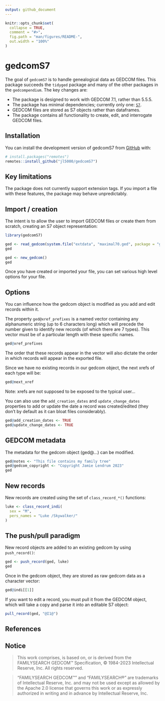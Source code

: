 ```yaml
---
output: github_document
---
```


<!-- README.md is generated from README.Rmd. Please edit that file -->

```r
knitr::opts_chunk$set(
  collapse = TRUE,
  comment = "#>",
  fig.path = "man/figures/README-",
  out.width = "100%"
)
```

# gedcomS7

<!-- badges: start -->
<!-- badges: end -->

The goal of `gedcomS7` is to handle genealogical data as GEDCOM files. This package succeeds the `tidyged` package and many of the other packages in the `gedcompendium`. The key changes are:

* The package is designed to work with GEDCOM 7.1, rather than 5.5.5.
* The package has minimal dependencies; currently only one: [`S7`](https://rconsortium.github.io/S7/).
* GEDCOM files are stored as S7 objects rather than dataframes.
* The package contains all functionality to create, edit, and interrogate GEDCOM files.


## Installation

You can install the development version of gedcomS7 from [GitHub](https://github.com/) with:

``` r
# install.packages("remotes")
remotes::install_github("jl5000/gedcomS7")
```

## Key limitations

The package does not currently support extension tags. If you import a file with these features, the package may behave unpredictably.

## Import / creation

The intent is to allow the user to import GEDCOM files or create them from scratch, creating an S7 object representation:

```r
library(gedcomS7)

ged <- read_gedcom(system.file("extdata", "maximal70.ged", package = "gedcomS7"))
ged

ged <- new_gedcom()
ged
```

Once you have created or imported your file, you can set various high level options for your file. 

## Options

You can influence how the gedcom object is modified as you add and edit records within it. 

The property `ged@xref_prefixes` is a named vector containing any alphanumeric string (up to 6 characters long) which will precede the number given to identify new records (of which there are 7 types). This vector must be of a particular length with these specific names.

```r
ged@xref_prefixes
```

The order that these records appear in the vector will also dictate the order in which records will appear in the exported file.

Since we have no existing records in our gedcom object, the next xrefs of each type will be:

```r
ged@next_xref
```

Note: xrefs are not supposed to be exposed to the typical user...

You can also use the `add_creation_dates` and `update_change_dates` properties to add or update the date a record was created/edited (they don't by default as it can bloat files considerably).

```r
ged@add_creation_dates <- TRUE
ged@update_change_dates <- TRUE
```

## GEDCOM metadata

The metadata for the gedcom object (ged@...) can be modified.

```r
ged@notes <- "This file contains my family tree"
ged@gedcom_copyright <- "Copyright Jamie Lendrum 2023"
ged
```

## New records

New records are created using the set of `class_record_*()` functions:

```r
luke <- class_record_indi(
  sex = "M",
  pers_names = "Luke /Skywalker/"
)
```


## The push/pull paradigm

New record objects are added to an existing gedcom by using `push_record()`:

```r
ged <- push_record(ged, luke)
ged
```

Once in the gedcom object, they are stored as raw gedcom data as a character vector:

```r
ged@indi[[1]]
```

If you want to edit a record, you must pull it from the GEDCOM object, which will take a copy and parse it into an editable S7 object:

```r
pull_record(ged, "@I1@")
```

## References



## Notice

>This work comprises, is based on, or is derived from the FAMILYSEARCH GEDCOM™ Specification, © 1984-2023 Intellectual Reserve, Inc. All rights reserved.

>“FAMILYSEARCH GEDCOM™” and “FAMILYSEARCH®” are trademarks of Intellectual Reserve, Inc. and may not be used except as allowed by the Apache 2.0 license that governs this work or as expressly authorized in writing and in advance by Intellectual Reserve, Inc.

